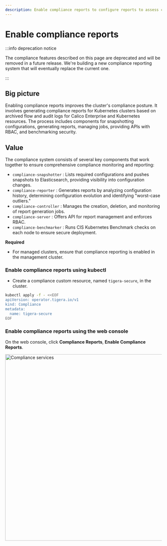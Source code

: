 ```yaml
---
description: Enable compliance reports to configure reports to assess compliance for all assets in a Kubernetes cluster.
---
```


# Enable compliance reports

:::info deprecation notice

The compliance features described on this page are deprecated and will be removed in a future release.
We're building a new compliance reporting system that will eventually replace the current one.

:::

## Big picture

Enabling compliance reports improves the cluster's compliance posture. It involves generating compliance reports for Kubernetes clusters based on archived flow and audit logs for Calico Enterprise and Kubernetes resources. The process includes components for snapshotting configurations, generating reports, managing jobs, providing APIs with RBAC, and benchmarking security.

## Value

The compliance system consists of several key components that work together to ensure comprehensive compliance monitoring and reporting:

 - `compliance-snapshotter` : Lists required configurations and pushes snapshots to Elasticsearch, providing visibility into configuration changes.
 - `compliance-reporter` : Generates reports by analyzing configuration history, determining configuration evolution and identifying "worst-case outliers."
 - `compliance-controller` : Manages the creation, deletion, and monitoring of report generation jobs.
 - `compliance-server` : Offers API for report management and enforces RBAC.
 - `compliance-benchmarker` : Runs CIS Kubernetes Benchmark checks on each node to ensure secure deployment.

**Required**

* For managed clusters, ensure that compliance reporting is enabled in the management cluster.

### Enable compliance reports using kubectl

* Create a compliance custom resource, named `tigera-secure`, in the cluster.

```bash
kubectl apply -f - <<EOF
apiVersion: operator.tigera.io/v1
kind: Compliance
metadata:
  name: tigera-secure
EOF
  ```

### Enable compliance reports using the web console

On the web console, click **Compliance Reports**, **Enable Compliance Reports**.

<img src="/img/calico-enterprise/enable-compliance.png" alt="Compliance services" width="600"/>